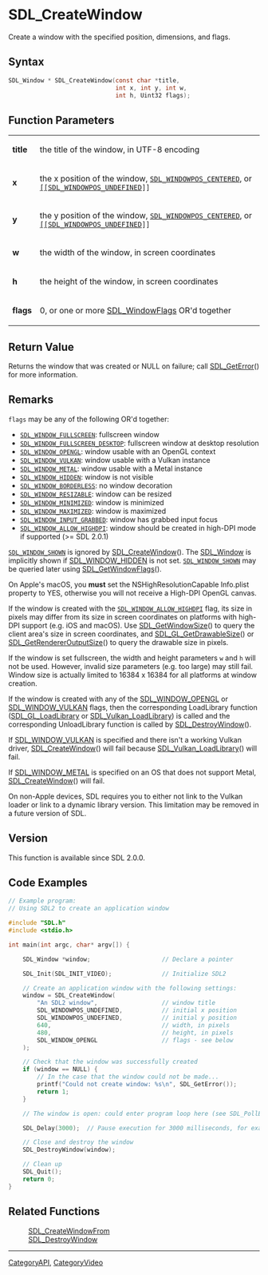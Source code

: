 = SDL_CreateWindow =

Create a window with the specified position, dimensions, and flags.

== Syntax ==

<syntaxhighlight lang='c'>
SDL_Window * SDL_CreateWindow(const char *title,
                              int x, int y, int w,
                              int h, Uint32 flags);
</syntaxhighlight>

== Function Parameters ==

{|
|'''title'''
|the title of the window, in UTF-8 encoding
|-
|'''x'''
|the x position of the window, <code>[[SDL_WINDOWPOS_CENTERED]]</code>, or <code>[[[[SDL_WINDOWPOS_UNDEFINED]]]]</code>
|-
|'''y'''
|the y position of the window, <code>[[SDL_WINDOWPOS_CENTERED]]</code>, or <code>[[[[SDL_WINDOWPOS_UNDEFINED]]]]</code>
|-
|'''w'''
|the width of the window, in screen coordinates
|-
|'''h'''
|the height of the window, in screen coordinates
|-
|'''flags'''
|0, or one or more [[SDL_WindowFlags]] OR'd together
|}

== Return Value ==

Returns the window that was created or NULL on failure; call
[[SDL_GetError]]() for more information.



== Remarks ==

<code>flags</code> may be any of the following OR'd together:

* <code>[[SDL_WINDOW_FULLSCREEN]]</code>: fullscreen window 
* <code>[[SDL_WINDOW_FULLSCREEN_DESKTOP]]</code>: fullscreen window at desktop resolution 
* <code>[[SDL_WINDOW_OPENGL]]</code>: window usable with an OpenGL context 
* <code>[[SDL_WINDOW_VULKAN]]</code>: window usable with a Vulkan instance 
* <code>[[SDL_WINDOW_METAL]]</code>: window usable with a Metal instance 
* <code>[[SDL_WINDOW_HIDDEN]]</code>: window is not visible 
* <code>[[SDL_WINDOW_BORDERLESS]]</code>: no window decoration 
* <code>[[SDL_WINDOW_RESIZABLE]]</code>: window can be resized 
* <code>[[SDL_WINDOW_MINIMIZED]]</code>: window is minimized 
* <code>[[SDL_WINDOW_MAXIMIZED]]</code>: window is maximized 
* <code>[[SDL_WINDOW_INPUT_GRABBED]]</code>: window has grabbed input focus 
* <code>[[SDL_WINDOW_ALLOW_HIGHDPI]]</code>: window should be created in high-DPI mode if supported (>= SDL 2.0.1) 

<code>[[SDL_WINDOW_SHOWN]]</code> is ignored by [[SDL_CreateWindow]](). The
[[SDL_Window]] is implicitly shown if [[SDL_WINDOW_HIDDEN]] is not set.
<code>[[SDL_WINDOW_SHOWN]]</code> may be queried later using
[[SDL_GetWindowFlags]]().

On Apple's macOS, you '''must''' set the NSHighResolutionCapable Info.plist
property to YES, otherwise you will not receive a High-DPI OpenGL canvas.

If the window is created with the <code>[[SDL_WINDOW_ALLOW_HIGHDPI]]</code>
flag, its size in pixels may differ from its size in screen coordinates on
platforms with high-DPI support (e.g. iOS and macOS). Use
[[SDL_GetWindowSize]]() to query the client area's size in screen
coordinates, and [[SDL_GL_GetDrawableSize]]() or
[[SDL_GetRendererOutputSize]]() to query the drawable size in pixels.

If the window is set fullscreen, the width and height parameters
<code>w</code> and <code>h</code> will not be used. However, invalid size
parameters (e.g. too large) may still fail. Window size is actually limited
to 16384 x 16384 for all platforms at window creation.

If the window is created with any of the [[SDL_WINDOW_OPENGL]] or
[[SDL_WINDOW_VULKAN]] flags, then the corresponding LoadLibrary function
([[SDL_GL_LoadLibrary]] or [[SDL_Vulkan_LoadLibrary]]) is called and the
corresponding UnloadLibrary function is called by [[SDL_DestroyWindow]]().

If [[SDL_WINDOW_VULKAN]] is specified and there isn't a working Vulkan
driver, [[SDL_CreateWindow]]() will fail because
[[SDL_Vulkan_LoadLibrary]]() will fail.

If [[SDL_WINDOW_METAL]] is specified on an OS that does not support Metal,
[[SDL_CreateWindow]]() will fail.

On non-Apple devices, SDL requires you to either not link to the Vulkan
loader or link to a dynamic library version. This limitation may be removed
in a future version of SDL.

== Version ==

This function is available since SDL 2.0.0.



== Code Examples ==

<syntaxhighlight lang='c++'>
// Example program:
// Using SDL2 to create an application window

#include "SDL.h"
#include <stdio.h>

int main(int argc, char* argv[]) {

    SDL_Window *window;                    // Declare a pointer

    SDL_Init(SDL_INIT_VIDEO);              // Initialize SDL2

    // Create an application window with the following settings:
    window = SDL_CreateWindow(
        "An SDL2 window",                  // window title
        SDL_WINDOWPOS_UNDEFINED,           // initial x position
        SDL_WINDOWPOS_UNDEFINED,           // initial y position
        640,                               // width, in pixels
        480,                               // height, in pixels
        SDL_WINDOW_OPENGL                  // flags - see below
    );

    // Check that the window was successfully created
    if (window == NULL) {
        // In the case that the window could not be made...
        printf("Could not create window: %s\n", SDL_GetError());
        return 1;
    }

    // The window is open: could enter program loop here (see SDL_PollEvent())

    SDL_Delay(3000);  // Pause execution for 3000 milliseconds, for example

    // Close and destroy the window
    SDL_DestroyWindow(window);

    // Clean up
    SDL_Quit();
    return 0;
}

</syntaxhighlight>

== Related Functions ==

:[[SDL_CreateWindowFrom]]
:[[SDL_DestroyWindow]]

----
[[CategoryAPI]], [[CategoryVideo]]


